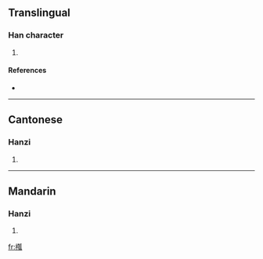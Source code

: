 ==Translingual==

===Han character===
{{Han char|rn=75|rad=木|as=11|sn=15|four=4293<sub>0</sub>|canj=木大尸人 (DKSO)}}

# {{defn|Han|sort=木11}}

====References====
* {{Han ref|kx=0547.110|dkj=15368|dj=0935.090|hdz=21278.040|uh=69EC|ud=27116|bh=E5D4|bd=58836}}

----

==Cantonese==

===Hanzi===
{{yue-hanzi|jyut=|y=wa6}}

# {{defn|Cantonese|sort=木11}}

----

==Mandarin==

===Hanzi===
{{cmn-hanzi|pin=[[huà]] ([[hua4]])|wg=hua<sup>4</sup>}}

# {{defn|Mandarin|sort=木11}}

[[fr:槬]]